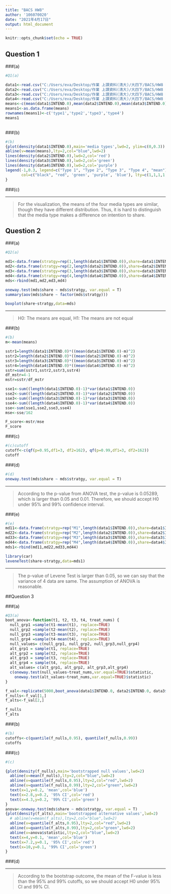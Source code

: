 ---
title: "BACS HW8"
author: '106070020'
date: "2021年4月17日"
output: html_document
---

```{r setup, include=FALSE}
knitr::opts_chunk$set(echo = TRUE)
```

## Question 1

###(a)
```{r}
#Q1(a)

data1<-read.csv("C:/Users/eva/Desktop/作業 上課資料(清大)/大四下/BACS/HW8 BACS/pls-media/pls-media1.csv")
data2<-read.csv("C:/Users/eva/Desktop/作業 上課資料(清大)/大四下/BACS/HW8 BACS/pls-media/pls-media2.csv")
data3<-read.csv("C:/Users/eva/Desktop/作業 上課資料(清大)/大四下/BACS/HW8 BACS/pls-media/pls-media3.csv")
data4<-read.csv("C:/Users/eva/Desktop/作業 上課資料(清大)/大四下/BACS/HW8 BACS/pls-media/pls-media4.csv")
means<-c(mean(data1$INTEND.0),mean(data2$INTEND.0),mean(data3$INTEND.0),mean(data4$INTEND.0))
means1<-as.data.frame(means)
rownames(means1)<-c('type1','type2','type3','type4')
means1
  
```

###(b)
```{r}
#(b)
{plot(density(data1$INTEND.0),main='media types',lwd=2, ylim=c(0,0.3))
abline(v=mean(means),lty=2,col="blue",lwd=2)
lines(density(data2$INTEND.0),lwd=2,col='red')
lines(density(data3$INTEND.0),lwd=2,col='green')
lines(density(data4$INTEND.0),lwd=2,col='purple')
legend(-1,0.3, legend=c("Type 1", "Type 2", "Type 3", "Type 4", "mean"),
       col=c("black", "red", 'green', 'purple', 'blue'), lty=c(1,1,1,1,2), cex=0.8)
}

```

###(c)

***
> For the visualization, the means of the four media types are similar, though they have different distribution. Thus, it is hard to distinguish that the media type makes a difference on intention to share.

## Question 2

###(a)
```{r}
#Q2(a)

md1<-data.frame(stratgy=rep(1,length(data1$INTEND.0)),share=data1$INTEND.0)
md2<-data.frame(stratgy=rep(2,length(data2$INTEND.0)),share=data2$INTEND.0)
md3<-data.frame(stratgy=rep(3,length(data3$INTEND.0)),share=data3$INTEND.0)
md4<-data.frame(stratgy=rep(4,length(data4$INTEND.0)),share=data4$INTEND.0)
mds<-rbind(md1,md2,md3,md4)

oneway.test(mds$share ~ mds$stratgy, var.equal = T)
summary(aov(mds$share ~ factor(mds$stratgy)))

boxplot(share~stratgy,data=mds)

```

***
> H0: The means are equal, H1: The means are not equal

###(b)

```{r}
#(b)
m<-mean(means)

sstr1=length(data1$INTEND.0)*((mean(data1$INTEND.0)-m)^2)
sstr2=length(data2$INTEND.0)*((mean(data2$INTEND.0)-m)^2)
sstr3=length(data3$INTEND.0)*((mean(data3$INTEND.0)-m)^2)
sstr4=length(data4$INTEND.0)*((mean(data4$INTEND.0)-m)^2)
sstr=sum(sstr1,sstr2,sstr3,sstr4)
df_mstr=4-1
mstr=sstr/df_mstr

sse1<-sum((length(data1$INTEND.0)-1)*var(data1$INTEND.0))
sse2<-sum((length(data2$INTEND.0)-1)*var(data2$INTEND.0))
sse3<-sum((length(data3$INTEND.0)-1)*var(data3$INTEND.0))
sse4<-sum((length(data4$INTEND.0)-1)*var(data4$INTEND.0))
sse<-sum(sse1,sse2,sse3,sse4)
mse<-sse/162

F_score<-mstr/mse
F_score
```

###(c)
```{r}
#(c)cutoff
cutoff<-c(qf(p=0.95,df1=3, df2=162), qf(p=0.99,df1=3, df2=162))
cutoff
```

###(d)
```{r}
#(d)
oneway.test(mds$share ~ mds$stratgy, var.equal = T)

```

*** 
> According to the p-value from ANOVA test, the p-value is 0.05289, which is larger than 0.05 and 0.01.
Therefore, we should accept H0 under 95% and 99% confidence interval. 

###(e)
```{r message=FALSE}
#(e)
md11<-data.frame(stratgy=rep("M1",length(data1$INTEND.0)),share=data1$INTEND.0)
md22<-data.frame(stratgy=rep("M2",length(data2$INTEND.0)),share=data2$INTEND.0)
md33<-data.frame(stratgy=rep("M3",length(data3$INTEND.0)),share=data3$INTEND.0)
md44<-data.frame(stratgy=rep("M4",length(data4$INTEND.0)),share=data4$INTEND.0)
mds1<-rbind(md11,md22,md33,md44)

library(car)
leveneTest(share~stratgy,data=mds1)

```

***
> The p-value of Levene Test is larger than 0.05, so we can say that the variance of 4 data are same. The assumption of ANOVA is reasonable.

##Question 3

###(a)
```{r R.options=list(max.print=10)}
#Q3(a)
boot_anova<-function(t1, t2, t3, t4, treat_nums) {
  null_grp1 =sample(t1-mean(t1), replace=TRUE)
  null_grp2 =sample(t2-mean(t2), replace=TRUE)
  null_grp3 =sample(t3-mean(t3), replace=TRUE)
  null_grp4 =sample(t4-mean(t4), replace=TRUE)
  null_values= c(null_grp1, null_grp2, null_grp3,null_grp4)
  alt_grp1 = sample(t1, replace=TRUE)
  alt_grp2 = sample(t2, replace=TRUE)
  alt_grp3 = sample(t3, replace=TRUE)
  alt_grp4 = sample(t4, replace=TRUE)
  alt_values= c(alt_grp1, alt_grp2, alt_grp3,alt_grp4)
  c(oneway.test(null_values~treat_nums,var.equal=TRUE)$statistic, 
    oneway.test(alt_values~treat_nums,var.equal=TRUE)$statistic)
}

f_val<-replicate(5000,boot_anova(data1$INTEND.0, data2$INTEND.0, data3$INTEND.0, data4$INTEND.0, mds$stratgy))
f_nulls<-f_val[1,]
f_alts<-f_val[2,]

f_nulls
f_alts
```

###(b)
```{r}
#(b)
cutoffs<-c(quantile(f_nulls,0.95), quantile(f_nulls,0.99))
cutoffs
```

###(c)
```{r}
#(c)

{plot(density(f_nulls),main='bootstrapped null values',lwd=2)
  abline(v=mean(f_nulls),lty=2,col="blue",lwd=2)
  abline(v=quantile(f_nulls,0.95),lty=2,col="red",lwd=2)
  abline(v=quantile(f_nulls,0.99),lty=2,col="green",lwd=2)
  text(x=1,y=0.2, 'mean',col='blue')
  text(x=2.8,y=0.2, '95% CI',col='red')
  text(x=4.3,y=0.2, '99% CI',col='green')
}
anova<-oneway.test(mds$share ~ mds$stratgy, var.equal = T)
{plot(density(f_alts),main='bootstrapped alternative values',lwd=2)
  # abline(v=mean(f_alts),lty=2,col="blue",lwd=2)
  abline(v=quantile(f_alts,0.95),lty=2,col="red",lwd=2)
  abline(v=quantile(f_alts,0.99),lty=2,col="green",lwd=2)
  abline(v=anova$statistic,lty=2,col="blue",lwd=2)
  text(x=4,y=0.1, 'mean',col='blue')
  text(x=7.2,y=0.1, '95% CI',col='red')
  text(x=10,y=0.1, '99% CI',col='green')
}

```

###(d)

***
>According to the bootstrap outcome, the mean of the F-value is less than the 95% and 99% cutoffs, so we should accept H0 under 95% CI and 99% CI.










